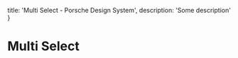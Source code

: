 
  title: 'Multi Select - Porsche Design System',
  description: 'Some description'
}

# Multi Select <ComponentStatus tagName="p-multi-select"></ComponentStatus>

<TableOfContents headings={[]} />

<ConfiguratorControls tagName="p-multi-select" />